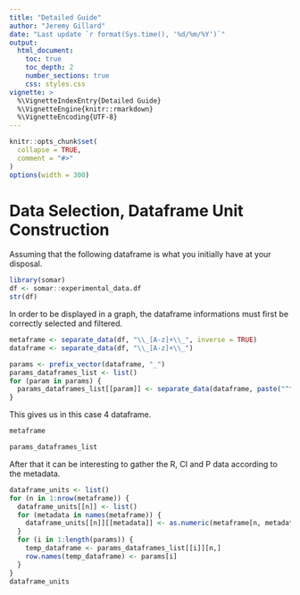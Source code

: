 ```yaml
---
title: "Detailed Guide"
author: "Jeremy Gillard"
date: "Last update `r format(Sys.time(), '%d/%m/%Y')`"
output: 
  html_document:
    toc: true
    toc_depth: 2
    number_sections: true
    css: styles.css
vignette: >
  %\VignetteIndexEntry{Detailed Guide}
  %\VignetteEngine{knitr::rmarkdown}
  %\VignetteEncoding{UTF-8}
---
```


```r
knitr::opts_chunk$set(
  collapse = TRUE,
  comment = "#>"
)
options(width = 300)
```

# Data Selection, Dataframe Unit Construction

Assuming that the following dataframe is what you initially have at your disposal.

```r
library(somar)
df <- somar::experimental_data.df
str(df)
```

In order to be displayed in a graph, the dataframe informations must first be correctly selected and filtered.

```r
metaframe <- separate_data(df, "\\_[A-z]+\\_", inverse = TRUE)
dataframe <- separate_data(df, "\\_[A-z]+\\_")

params <- prefix_vector(dataframe, "_")
params_dataframes_list <- list()
for (param in params) {
  params_dataframes_list[[param]] <- separate_data(dataframe, paste("^", param, sep=""))
}
```

This gives us in this case 4 dataframe.

```r
metaframe
```

```r
params_dataframes_list
```

After that it can be interesting to gather the R, CI and P data according to the metadata.

```r
dataframe_units <- list()
for (n in 1:nrow(metaframe)) {
  dataframe_units[[n]] <- list()
  for (metadata in names(metaframe)) {
    dataframe_units[[n]][[metadata]] <- as.numeric(metaframe[n, metadata])
  }
  for (i in 1:length(params)) {
    temp_dataframe <- params_dataframes_list[[i]][n,]
    row.names(temp_dataframe) <- params[i]
  }
}
dataframe_units
```
